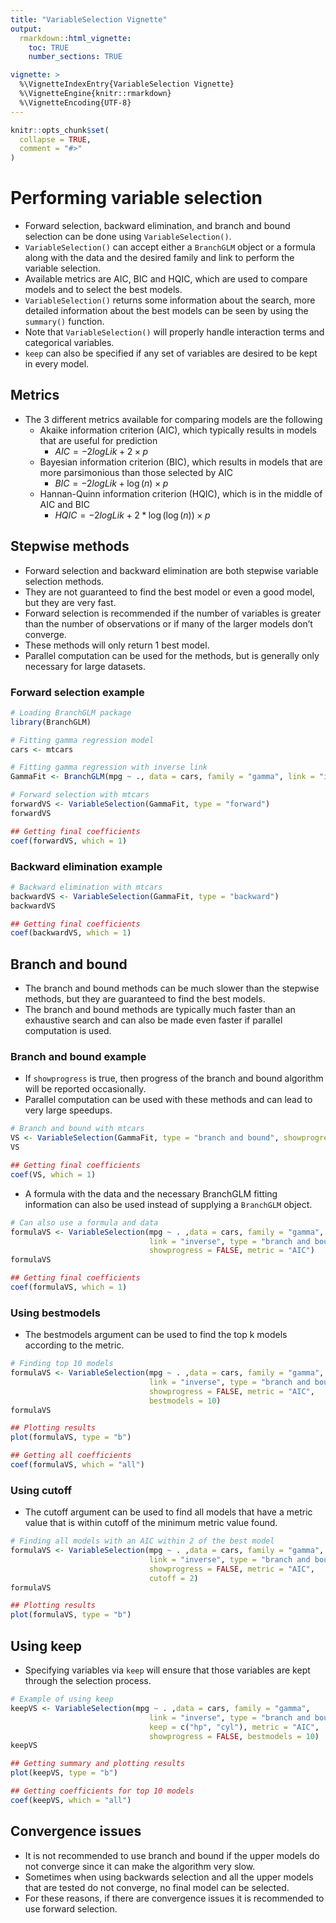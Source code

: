 ---
title: "VariableSelection Vignette"
output: 
  rmarkdown::html_vignette:
    toc: TRUE
    number_sections: TRUE

vignette: >
  %\VignetteIndexEntry{VariableSelection Vignette}
  %\VignetteEngine{knitr::rmarkdown}
  %\VignetteEncoding{UTF-8}
---

```{r, include = FALSE}
knitr::opts_chunk$set(
  collapse = TRUE,
  comment = "#>"
)
```

# Performing variable selection

- Forward selection, backward elimination, and branch and bound selection can be done using `VariableSelection()`.
- `VariableSelection()` can accept either a `BranchGLM` object or a formula along with the data and the desired family and link to perform the variable selection.
- Available metrics are AIC, BIC and HQIC, which are used to compare models and to select the best models.
- `VariableSelection()` returns some information about the search, more detailed 
information about the best models can be seen by using the `summary()` function.
- Note that `VariableSelection()` will properly handle interaction terms and 
categorical variables.
- `keep` can also be specified if any set of variables are desired to be kept in every model.

## Metrics

- The 3 different metrics available for comparing models are the following
  - Akaike information criterion (AIC), which typically results in models that are 
  useful for prediction
    - $AIC = -2logLik + 2 \times p$
  - Bayesian information criterion (BIC), which results in models that are more 
  parsimonious than those selected by AIC
    - $BIC = -2logLik + \log{(n)} \times p$
  - Hannan-Quinn information criterion (HQIC), which is in the middle of AIC and BIC
    - $HQIC = -2logLik + 2 * \log({\log{(n)})} \times p$

## Stepwise methods

- Forward selection and backward elimination are both stepwise variable selection methods.
- They are not guaranteed to find the best model or even a good model, but they are very fast.
- Forward selection is recommended if the number of variables is greater than the number of observations or if many of the larger models don't converge.
- These methods will only return 1 best model.
- Parallel computation can be used for the methods, but is generally only necessary 
for large datasets.

### Forward selection example

```{r}
# Loading BranchGLM package
library(BranchGLM)

# Fitting gamma regression model
cars <- mtcars

# Fitting gamma regression with inverse link
GammaFit <- BranchGLM(mpg ~ ., data = cars, family = "gamma", link = "inverse")

# Forward selection with mtcars
forwardVS <- VariableSelection(GammaFit, type = "forward")
forwardVS

## Getting final coefficients
coef(forwardVS, which = 1)


```

### Backward elimination example

```{r}
# Backward elimination with mtcars
backwardVS <- VariableSelection(GammaFit, type = "backward")
backwardVS

## Getting final coefficients
coef(backwardVS, which = 1)

```

## Branch and bound

- The branch and bound methods can be much slower than the stepwise methods, but 
they are guaranteed to find the best models.
- The branch and bound methods are typically much faster than an exhaustive search and can also be made even faster if parallel computation is used.

### Branch and bound example

- If `showprogress` is true, then progress of the branch and bound algorithm will be reported occasionally.
- Parallel computation can be used with these methods and can lead to very large speedups.

```{r}
# Branch and bound with mtcars
VS <- VariableSelection(GammaFit, type = "branch and bound", showprogress = FALSE)
VS

## Getting final coefficients
coef(VS, which = 1)

```

- A formula with the data and the necessary BranchGLM fitting information can 
also be used instead of supplying a `BranchGLM` object. 

```{r}
# Can also use a formula and data
formulaVS <- VariableSelection(mpg ~ . ,data = cars, family = "gamma", 
                               link = "inverse", type = "branch and bound",
                               showprogress = FALSE, metric = "AIC")
formulaVS

## Getting final coefficients
coef(formulaVS, which = 1)

```

### Using bestmodels

- The bestmodels argument can be used to find the top k models according to the 
metric.

```{r, fig.height = 4, fig.width = 6}
# Finding top 10 models
formulaVS <- VariableSelection(mpg ~ . ,data = cars, family = "gamma", 
                               link = "inverse", type = "branch and bound",
                               showprogress = FALSE, metric = "AIC", 
                               bestmodels = 10)
formulaVS

## Plotting results
plot(formulaVS, type = "b")

## Getting all coefficients
coef(formulaVS, which = "all")

```

### Using cutoff

- The cutoff argument can be used to find all models that have a metric value 
that is within cutoff of the minimum metric value found.

```{r, fig.height = 4, fig.width = 6}
# Finding all models with an AIC within 2 of the best model
formulaVS <- VariableSelection(mpg ~ . ,data = cars, family = "gamma", 
                               link = "inverse", type = "branch and bound",
                               showprogress = FALSE, metric = "AIC", 
                               cutoff = 2)
formulaVS

## Plotting results
plot(formulaVS, type = "b")

```

## Using keep

- Specifying variables via `keep` will ensure that those variables are kept through the selection process.

```{r, fig.height = 4, fig.width = 6}
# Example of using keep
keepVS <- VariableSelection(mpg ~ . ,data = cars, family = "gamma", 
                               link = "inverse", type = "branch and bound",
                               keep = c("hp", "cyl"), metric = "AIC",
                               showprogress = FALSE, bestmodels = 10)
keepVS

## Getting summary and plotting results
plot(keepVS, type = "b")

## Getting coefficients for top 10 models
coef(keepVS, which = "all")

```

## Convergence issues

- It is not recommended to use branch and bound if the upper models do not converge since it can make the algorithm very slow.
- Sometimes when using backwards selection and all the upper models that are tested 
do not converge, no final model can be selected.
- For these reasons, if there are convergence issues it is recommended to use forward selection.
